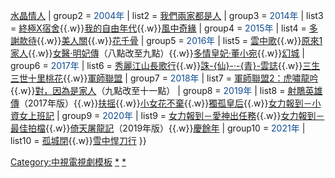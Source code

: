 {{Navbox
| name   = 中視九點檔
| title  = <span style="color:#00008B">[[中視 (頻道)|<span style="color:#00008B">中視</span>]]九點檔（每週一至五21:00播出）</span>
| state  = collapsed
| namestyle  =
| titlestyle = background:orange;color:#00008B;
| groupstyle = background:orange;color:#00008B;
| group1 = <span style="color:#0F4D92">2002年</span>
| list1  = [[星動劇坊]]：[[花蝴蝶與野玫瑰]]{{.w}}[[水晶情人]]
| group2 = <span style="color:#0F4D92">2004年</span>
| list2  = [[我們兩家都是人]]
| group3 = <span style="color:#0F4D92">2014年</span>
| list3  = [[終極X宿舍]]{{.w}}[[我的自由年代]]{{.w}}[[风中奇缘 (电视剧)|風中奇緣]]
| group4 = <span style="color:#0F4D92">2015年</span>
| list4  = [[多謝款待]]{{.w}}[[凤凰牡丹|美人關]]{{.w}}[[花千骨]]
| group5 = <span style="color:#0F4D92">2016年</span>
| list5  = [[大汉情缘之云中歌|雲中歌]]{{.w}}[[原來1家人]]{{.w}}[[女醫·明妃傳]]（八點改至九點）{{.w}}[[多情江山|多情皇妃·董小宛]]{{.w}}[[幻城]]
| group6 = <span style="color:#0F4D92">2017年</span>
| list6  = [[秀麗江山之長歌行|秀麗江山長歌行]]{{.w}}[[青云志|誅-{仙}-·-{青}-雲誌]]{{.w}}[[三生三世十里桃花 (電視劇)|三生三世十里桃花]]{{.w}}[[大军师司马懿|軍師聯盟]]
| group7 = <span style="color:#0F4D92">2018年</span>
| list7  = [[大军师司马懿|軍師聯盟2：虎嘯龍吟]]{{.w}}[[對，就是那樣|對，因為是家人]]（九點改至十一點）
| group8 = <span style="color:#0F4D92">2019年</span>
| list8  = [[射鵰英雄傳 (2017年電視劇)|射鵰英雄傳]]（2017年版）{{.w}}[[扶摇]]{{.w}}[[小女花不棄]]{{.w}}[[獨孤皇后 (電視劇)|獨孤皇后]]{{.w}}[[女力報到－小資女上班記]]
| group9 = <span style="color:#0F4D92">2020年</span>
| list9  = [[女力報到－愛神出任務]]{{.w}}[[女力報到－最佳拍檔]]{{.w}}[[倚天屠龍記 (2019年電視劇)|倚天屠龍記]]（2019年版）{{.w}}[[慶餘年 (第一季)|慶餘年]]
| group10 = <span style="color:#0F4D92">2021年</span>
| list10  = [[清平樂 (電視劇)|孤城閉]]{{.w}}[[雪中悍刀行]]
}}<noinclude>
[[Category:中視電視劇模板]]
[[Category:中視電視劇|*]]
[[Category:中視外購電視劇|*]]
</noinclude>
